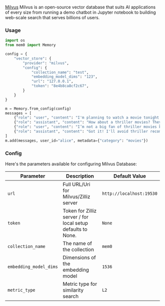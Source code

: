 [Milvus](https://milvus.io/) Milvus is an open-source vector database that suits AI applications of every size from running a demo chatbot in Jupyter notebook to building web-scale search that serves billions of users.

### Usage

```python
import os
from mem0 import Memory

config = {
    "vector_store": {
        "provider": "milvus",
        "config": {
            "collection_name": "test",
            "embedding_model_dims": "123",
            "url": "127.0.0.1",
            "token": "8e4b8ca8cf2c67",
        }
    }
}

m = Memory.from_config(config)
messages = [
    {"role": "user", "content": "I'm planning to watch a movie tonight. Any recommendations?"},
    {"role": "assistant", "content": "How about a thriller movies? They can be quite engaging."},
    {"role": "user", "content": "I’m not a big fan of thriller movies but I love sci-fi movies."},
    {"role": "assistant", "content": "Got it! I'll avoid thriller recommendations and suggest sci-fi movies in the future."}
]
m.add(messages, user_id="alice", metadata={"category": "movies"})
```

### Config

Here's the parameters available for configuring Milvus Database:

| Parameter | Description | Default Value |
| --- | --- | --- |
| `url` | Full URL/Uri for Milvus/Zilliz server | `http://localhost:19530` |
| `token` | Token for Zilliz server / for local setup defaults to None. | `None` |
| `collection_name` | The name of the collection | `mem0` |
| `embedding_model_dims` | Dimensions of the embedding model | `1536` |
| `metric_type` | Metric type for similarity search | `L2` |
